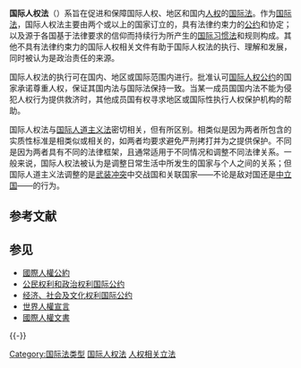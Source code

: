 {{disputed|time=2013-07-05T05:34:20+00:00}}
{{unreferenced|time=2012-03-24T17:41:15+00:00}}
{{legal}}
'''国际人权法'''（{{lang-en|International human rights law}}）系旨在促进和保障国际人权、地区和国内[[人权|人权]]的[[国际法|国际法]]。作为[[国际法|国际法]]，国际人权法主要由两个或以上的国家订立的，具有法律约束力的[[公约|公约]]和协定；以及源于各国基于法律要求的信仰而持续行为所产生的[[国际习惯法|国际习惯法]]和规则构成。其他不具有法律约束力的国际人权相关文件有助于国际人权法的执行、理解和发展，同时被认为是政治责任的来源。

国际人权法的执行可在国内、地区或国际范围内进行。批准认可[[国际人权公约|国际人权公约]]的国家承诺尊重人权，保证其国内法与国际法保持一致。当某一成员国国内法不能为侵犯人权行为提供救济时，其他成员国有权寻求地区或国际性执行人权保护机构的帮助。

国际人权法与[[国际人道法|国际人道主义法]]密切相关，但有所区别。相类似是因为两者所包含的实质性标准是相类似或相关的，如两者均要求避免严刑拷打并为之提供保护。不同是因为两者具有不同的法律框架，且通常适用于不同情况和调整不同法律关系。一般来说，国际人权法被认为是调整日常生活中所发生的国家与个人之间的关系；但国际人道主义法调整的是[[武装冲突|武装冲突]]中交战国和关联国家——不论是敌对国还是[[中立国|中立国]]——的行为。

== 参考文献 ==
{{Reflist}}

== 参见 ==
{{Portal|国际关系|法律|人权}}
* [[國際人權公約|國際人權公約]]
* [[公民权利和政治权利国际公约|公民权利和政治权利国际公约]]
* [[经济、社会及文化权利国际公约|经济、社会及文化权利国际公约]]
* [[世界人權宣言|世界人權宣言]]
* [[國際人權文書|國際人權文書]]

{{-}}
{{法律}}
{{國際人權文書}}

[[Category:国际法类型|Category:国际法类型]]
[[Category:国际人权法|]]
[[Category:人权相关立法|]]

{{法律小作品}}